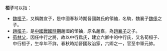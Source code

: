 '''桓子'''可以指：

*[[魏桓子|魏桓子]]，又稱魏宣子，是中國春秋時期晉國魏氏的領袖，名駒，魏襄子[[魏侈|魏侈]]之子。
*[[趙桓子|趙桓子]]，是[[中國戰國時期|中國戰國時期]]趙國的領袖，原名趙嘉，為[[趙襄子|趙襄子]]之子。
*[[荀林父|荀林父]]，因任中行之將，故以中行爲氏，建立六卿中的中行氏，又名荀桓子、中行桓子，生卒年不詳，春秋時期晉國政治家，六卿之一，官至中軍元帥。

{{disambig|H|Cat=二字人名消歧义}}